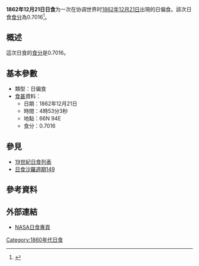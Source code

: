 {{Infobox Solar eclipse
| Year        = 1862
| Month       = 12
| Day         = 21
| Type        = 日偏食
| Image       = SE1862Dec21P.gif
| Image size  = 200px
| Image intro = 1862年12月21日日偏食路徑圖
  <!--   日食資料   -->
| Gamma       = 1.1633
| Mag         = 0.7016
| Saros       = [[日食沙羅週期149|149]]
| Saros total = 
| Saros seq   = 
  <!--     食甚     -->
| Duration    = 
| Location    = 
| Coords      = 
| Width       = 
  <!--   開始時間   -->
| Partial     = 
| Start type  = 
| Centre      = 
| Greatest    = 04:53:03
  <!--     倒數     -->
| hour        = 04
| minute      = 53
| second      = 03
| Duration_s  = 
}}
'''1862年12月21日日食'''为一次在协调世界时[[1862年|1862年]][[12月21日|12月21日]]出現的日偏食。該次日食[[食分|食分]]為0.7016<ref name="nasa_catalog_list">{{cite web |url=http://eclipse.gsfc.nasa.gov/SEcat5/SE1801-1900.html |title=Catalog of Solar Eclipses: 1801 to 1900 |language=en |publisher=[[NASA|NASA]] |accessdate=2009-07-26 |archiveurl=https://web.archive.org/web/20150112204733/http://eclipse.gsfc.nasa.gov/SEcat5/SE1801-1900.html |archivedate=2015-01-12 |deadurl=no }}</ref>。

== 概述 ==
這次日食的[[食分|食分]]是0.7016。

== 基本參數 ==
{{NoteUTC}}
* 類型：日偏食
*[[食甚|食甚]]資料：
** 日期：1862年12月21日
** 時間：4時53分3秒 
** 地點：66N 94E
** 食分：0.7016

== 參見 ==
{{日食主題}}
* [[19世紀日食列表|19世紀日食列表]]
* [[日食沙羅週期149|日食沙羅週期149]]

== 參考資料 ==
{{reflist}}

== 外部連結 ==
* [http://eclipse.gsfc.nasa.gov/solar.html NASA日食專頁]{{Wayback|url=http://eclipse.gsfc.nasa.gov/solar.html |date=20190108200537 }}{{en icon}}

{{日食}}

[[Category:1860年代日食|Category:1860年代日食]]


{{Eclipse-stub}}